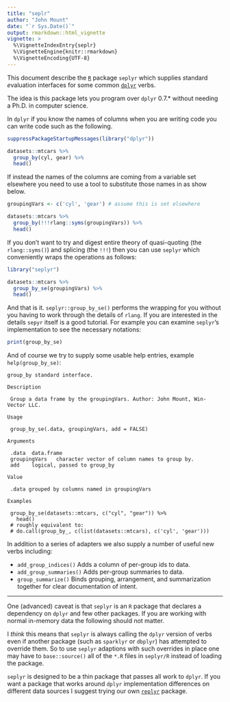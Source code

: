 ```yaml
---
title: "seplr"
author: "John Mount"
date: "`r Sys.Date()`"
output: rmarkdown::html_vignette
vignette: >
  %\VignetteIndexEntry{seplr}
  %\VignetteEngine{knitr::rmarkdown}
  %\VignetteEncoding{UTF-8}
---
```



This document describe the [`R`](https://www.r-project.org) package `seplyr` which supplies *s*tandard *e*valuation interfaces for some common [`dplyr`](https://CRAN.R-project.org/package=dplyr) verbs.

The idea is this package lets you program over `dplyr` 0.7.* without needing a Ph.D. in computer science.

In `dplyr` if you know the names of columns when you are writing code you can write code such as the following.

```r
suppressPackageStartupMessages(library("dplyr"))

datasets::mtcars %>% 
  group_by(cyl, gear) %>% 
  head()
```

If instead the names of the columns are coming from a variable set elsewhere you need to use a tool to substitute those names in as show below.

```r
groupingVars <- c('cyl', 'gear') # assume this is set elsewhere

datasets::mtcars %>% 
  group_by(!!!rlang::syms(groupingVars)) %>% 
  head()
```

If you don't want to try and digest entire theory of quasi-quoting (the `rlang::syms()`) and splicing (the `!!!`) then you can use `seplyr` which conveniently wraps the operations as follows:

```r
library("seplyr")

datasets::mtcars %>% 
  group_by_se(groupingVars) %>% 
  head()
```

And that is it.  `seplyr::group_by_se()` performs the wrapping for you without you having to work through the details of `rlang`.  If you are interested in the details `sepyr` itself is a good tutorial.  For example you can examine `seplyr`'s implementation to see the necessary notations:

```r
print(group_by_se)
```

And of course we try to supply some usable help entries, example `help(group_by_se)`:

```
group_by standard interface.

Description

 Group a data frame by the groupingVars. Author: John Mount, Win-Vector LLC.

Usage

 group_by_se(.data, groupingVars, add = FALSE)
 
Arguments

 .data	data.frame
 groupingVars	character vector of column names to group by.
 add	logical, passed to group_by
 
Value

 .data grouped by columns named in groupingVars

Examples

 group_by_se(datasets::mtcars, c("cyl", "gear")) %>%
   head()
 # roughly equivalent to:
 # do.call(group_by_, c(list(datasets::mtcars), c('cyl', 'gear')))
```

In addition to a series of adapters we also supply a number of useful new verbs including:

 * `add_group_indices()` Adds a column of per-group ids to data.
 * `add_group_summaries()` Adds per-group summaries to data.
 * `group_summarize()` Binds grouping, arrangement, and summarization together for clear documentation of intent.

**********

One (advanced) caveat is that `seplyr` is an `R` package that declares a dependency on `dplyr` and few other packages. If you are working with normal in-memory data the following should not matter.

I *think* this means that `seplyr` is always calling the `dplyr` version of verbs even if another package (such as `sparklyr` or `dbplyr`) has attempted to override them.  So to use `seplyr` adaptions with such overrides in place one may have to `base::source()` all of the `*.R` files in `seplyr/R` instead of loading the package.

`seplyr` is designed to be a thin package that passes all work to `dplyr`.  If you want a package that works around `dplyr` implementation differences on different data sources I suggest trying our own [`replyr`]( https://CRAN.R-project.org/package=replyr) package.
